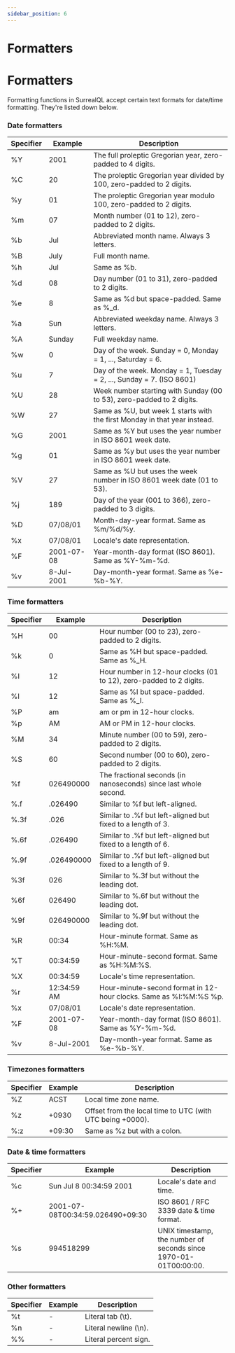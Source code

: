 ```yaml
---
sidebar_position: 6
---
```


# Formatters

# Formatters

Formatting functions in SurrealQL accept certain text formats for date/time formatting. They're listed down below.

### Date formatters

<table>
<thead>
  <tr>
    <th scope="col">Specifier</th>
    <th scope="col">Example</th>
    <th scope="col">Description</th>
  </tr>
</thead>
<tbody>
  <tr>
    <td scope="row" data-label="Specifier">%Y</td>
    <td scope="row" data-label="Example">2001</td>
    <td scope="row" data-label="Description">The full proleptic Gregorian year, zero-padded to 4 digits.</td>
  </tr>
  <tr>
    <td scope="row" data-label="Specifier">%C</td>
    <td scope="row" data-label="Example">20</td>
    <td scope="row" data-label="Description">The proleptic Gregorian year divided by 100, zero-padded to 2 digits.</td>
  </tr>
  <tr>
    <td scope="row" data-label="Specifier">%y</td>
    <td scope="row" data-label="Example">01</td>
    <td scope="row" data-label="Description">The proleptic Gregorian year modulo 100, zero-padded to 2 digits.</td>
  </tr>
  <tr>
    <td scope="row" data-label="Specifier">%m</td>
    <td scope="row" data-label="Example">07</td>
    <td scope="row" data-label="Description">Month number (01 to 12), zero-padded to 2 digits.</td>
  </tr>
  <tr>
    <td scope="row" data-label="Specifier">%b</td>
    <td scope="row" data-label="Example">Jul</td>
    <td scope="row" data-label="Description">Abbreviated month name. Always 3 letters.</td>
  </tr>
  <tr>
    <td scope="row" data-label="Specifier">%B</td>
    <td scope="row" data-label="Example">July</td>
    <td scope="row" data-label="Description">Full month name.</td>
  </tr>
  <tr>
    <td scope="row" data-label="Specifier">%h</td>
    <td scope="row" data-label="Example">Jul</td>
    <td scope="row" data-label="Description">Same as %b.</td>
  </tr>
  <tr>
    <td scope="row" data-label="Specifier">%d</td>
    <td scope="row" data-label="Example">08</td>
    <td scope="row" data-label="Description">Day number (01 to 31), zero-padded to 2 digits.</td>
  </tr>
  <tr>
    <td scope="row" data-label="Specifier">%e</td>
    <td scope="row" data-label="Example">8</td>
    <td scope="row" data-label="Description">Same as %d but space-padded. Same as %_d.</td>
  </tr>
  <tr>
    <td scope="row" data-label="Specifier">%a</td>
    <td scope="row" data-label="Example">Sun</td>
    <td scope="row" data-label="Description">Abbreviated weekday name. Always 3 letters.</td>
  </tr>
  <tr>
    <td scope="row" data-label="Specifier">%A</td>
    <td scope="row" data-label="Example">Sunday</td>
    <td scope="row" data-label="Description">Full weekday name.</td>
  </tr>
  <tr>
    <td scope="row" data-label="Specifier">%w</td>
    <td scope="row" data-label="Example">0</td>
    <td scope="row" data-label="Description">Day of the week. Sunday = 0, Monday = 1, ..., Saturday = 6.</td>
  </tr>
  <tr>
    <td scope="row" data-label="Specifier">%u</td>
    <td scope="row" data-label="Example">7</td>
    <td scope="row" data-label="Description">Day of the week. Monday = 1, Tuesday = 2, ..., Sunday = 7. (ISO 8601)</td>
  </tr>
  <tr>
    <td scope="row" data-label="Specifier">%U</td>
    <td scope="row" data-label="Example">28</td>
    <td scope="row" data-label="Description">Week number starting with Sunday (00 to 53), zero-padded to 2 digits.</td>
  </tr>
  <tr>
    <td scope="row" data-label="Specifier">%W</td>
    <td scope="row" data-label="Example">27</td>
    <td scope="row" data-label="Description">Same as %U, but week 1 starts with the first Monday in that year instead.</td>
  </tr>
  <tr>
    <td scope="row" data-label="Specifier">%G</td>
    <td scope="row" data-label="Example">2001</td>
    <td scope="row" data-label="Description">Same as %Y but uses the year number in ISO 8601 week date.</td>
  </tr>
  <tr>
    <td scope="row" data-label="Specifier">%g</td>
    <td scope="row" data-label="Example">01</td>
    <td scope="row" data-label="Description">Same as %y but uses the year number in ISO 8601 week date.</td>
  </tr>
  <tr>
    <td scope="row" data-label="Specifier">%V</td>
    <td scope="row" data-label="Example">27</td>
    <td scope="row" data-label="Description">Same as %U but uses the week number in ISO 8601 week date (01 to 53).</td>
  </tr>
  <tr>
    <td scope="row" data-label="Specifier">%j</td>
    <td scope="row" data-label="Example">189</td>
    <td scope="row" data-label="Description">Day of the year (001 to 366), zero-padded to 3 digits.</td>
  </tr>
  <tr>
    <td scope="row" data-label="Specifier">%D</td>
    <td scope="row" data-label="Example">07/08/01</td>
    <td scope="row" data-label="Description">Month-day-year format. Same as %m/%d/%y.</td>
  </tr>
  <tr>
    <td scope="row" data-label="Specifier">%x</td>
    <td scope="row" data-label="Example">07/08/01</td>
    <td scope="row" data-label="Description">Locale's date representation.</td>
  </tr>
  <tr>
    <td scope="row" data-label="Specifier">%F</td>
    <td scope="row" data-label="Example">2001-07-08</td>
    <td scope="row" data-label="Description">Year-month-day format (ISO 8601). Same as %Y-%m-%d.</td>
  </tr>
  <tr>
    <td scope="row" data-label="Specifier">%v</td>
    <td scope="row" data-label="Example">8-Jul-2001</td>
    <td scope="row" data-label="Description">Day-month-year format. Same as %e-%b-%Y.</td>
  </tr>
</tbody>
</table>

### Time formatters

<table>
<thead>
  <tr>
    <th scope="col">Specifier</th>
    <th scope="col">Example</th>
    <th scope="col">Description</th>
  </tr>
</thead>
<tbody>
  <tr>
    <td scope="row" data-label="Specifier">%H</td>
    <td scope="row" data-label="Example">00</td>
    <td scope="row" data-label="Description">Hour number (00 to 23), zero-padded to 2 digits.</td>
  </tr>
  <tr>
    <td scope="row" data-label="Specifier">%k</td>
    <td scope="row" data-label="Example">0</td>
    <td scope="row" data-label="Description">Same as %H but space-padded. Same as %_H.</td>
  </tr>
  <tr>
    <td scope="row" data-label="Specifier">%I</td>
    <td scope="row" data-label="Example">12</td>
    <td scope="row" data-label="Description">Hour number in 12-hour clocks (01 to 12), zero-padded to 2 digits.</td>
  </tr>
  <tr>
    <td scope="row" data-label="Specifier">%l</td>
    <td scope="row" data-label="Example">12</td>
    <td scope="row" data-label="Description">Same as %I but space-padded. Same as %_I.</td>
  </tr>
  <tr>
    <td scope="row" data-label="Specifier">%P</td>
    <td scope="row" data-label="Example">am</td>
    <td scope="row" data-label="Description">am or pm in 12-hour clocks.</td>
  </tr>
  <tr>
    <td scope="row" data-label="Specifier">%p</td>
    <td scope="row" data-label="Example">AM</td>
    <td scope="row" data-label="Description">AM or PM in 12-hour clocks.</td>
  </tr>
  <tr>
    <td scope="row" data-label="Specifier">%M</td>
    <td scope="row" data-label="Example">34</td>
    <td scope="row" data-label="Description">Minute number (00 to 59), zero-padded to 2 digits.</td>
  </tr>
  <tr>
    <td scope="row" data-label="Specifier">%S</td>
    <td scope="row" data-label="Example">60</td>
    <td scope="row" data-label="Description">Second number (00 to 60), zero-padded to 2 digits.</td>
  </tr>
  <tr>
    <td scope="row" data-label="Specifier">%f</td>
    <td scope="row" data-label="Example">026490000</td>
    <td scope="row" data-label="Description">The fractional seconds (in nanoseconds) since last whole second.</td>
  </tr>
  <tr>
    <td scope="row" data-label="Specifier">%.f</td>
    <td scope="row" data-label="Example">.026490</td>
    <td scope="row" data-label="Description">Similar to %f but left-aligned.</td>
  </tr>
  <tr>
    <td scope="row" data-label="Specifier">%.3f</td>
    <td scope="row" data-label="Example">.026</td>
    <td scope="row" data-label="Description">Similar to .%f but left-aligned but fixed to a length of 3.</td>
  </tr>
  <tr>
    <td scope="row" data-label="Specifier">%.6f</td>
    <td scope="row" data-label="Example">.026490</td>
    <td scope="row" data-label="Description">Similar to .%f but left-aligned but fixed to a length of 6.</td>
  </tr>
  <tr>
    <td scope="row" data-label="Specifier">%.9f</td>
    <td scope="row" data-label="Example">.026490000</td>
    <td scope="row" data-label="Description">Similar to .%f but left-aligned but fixed to a length of 9.</td>
  </tr>
  <tr>
    <td scope="row" data-label="Specifier">%3f</td>
    <td scope="row" data-label="Example">026</td>
    <td scope="row" data-label="Description">Similar to %.3f but without the leading dot.</td>
  </tr>
  <tr>
    <td scope="row" data-label="Specifier">%6f</td>
    <td scope="row" data-label="Example">026490</td>
    <td scope="row" data-label="Description">Similar to %.6f but without the leading dot.</td>
  </tr>
  <tr>
    <td scope="row" data-label="Specifier">%9f</td>
    <td scope="row" data-label="Example">026490000</td>
    <td scope="row" data-label="Description">Similar to %.9f but without the leading dot.</td>
  </tr>
  <tr>
    <td scope="row" data-label="Specifier">%R</td>
    <td scope="row" data-label="Example">00:34</td>
    <td scope="row" data-label="Description">Hour-minute format. Same as %H:%M.</td>
  </tr>
  <tr>
    <td scope="row" data-label="Specifier">%T</td>
    <td scope="row" data-label="Example">00:34:59</td>
    <td scope="row" data-label="Description">Hour-minute-second format. Same as %H:%M:%S.</td>
  </tr>
  <tr>
    <td scope="row" data-label="Specifier">%X</td>
    <td scope="row" data-label="Example">00:34:59</td>
    <td scope="row" data-label="Description">Locale's time representation.</td>
  </tr>
  <tr>
    <td scope="row" data-label="Specifier">%r</td>
    <td scope="row" data-label="Example">12:34:59 AM</td>
    <td scope="row" data-label="Description">Hour-minute-second format in 12-hour clocks. Same as %I:%M:%S %p.</td>
  </tr>
  <tr>
    <td scope="row" data-label="Specifier">%x</td>
    <td scope="row" data-label="Example">07/08/01</td>
    <td scope="row" data-label="Description">Locale's date representation.</td>
  </tr>
  <tr>
    <td scope="row" data-label="Specifier">%F</td>
    <td scope="row" data-label="Example">2001-07-08</td>
    <td scope="row" data-label="Description">Year-month-day format (ISO 8601). Same as %Y-%m-%d.</td>
  </tr>
  <tr>
    <td scope="row" data-label="Specifier">%v</td>
    <td scope="row" data-label="Example">8-Jul-2001</td>
    <td scope="row" data-label="Description">Day-month-year format. Same as %e-%b-%Y.</td>
  </tr>
</tbody>
</table>

### Timezones formatters

<table>
  <thead>
    <tr>
      <th scope="col">Specifier</th>
      <th scope="col">Example</th>
      <th scope="col">Description</th>
    </tr>
  </thead>
  <tbody>
    <tr>
      <td scope="row" data-label="Specifier">%Z</td>
      <td scope="row" data-label="Example">ACST</td>
      <td scope="row" data-label="Description">Local time zone name.</td>
    </tr>
    <tr>
      <td scope="row" data-label="Specifier">%z</td>
      <td scope="row" data-label="Example">+0930</td>
      <td scope="row" data-label="Description">Offset from the local time to UTC (with UTC being +0000).</td>
    </tr>
    <tr>
      <td scope="row" data-label="Specifier">%:z</td>
      <td scope="row" data-label="Example">+09:30</td>
      <td scope="row" data-label="Description">Same as %z but with a colon.</td>
    </tr>
  </tbody>
</table>

### Date & time formatters

<table>
<thead>
  <tr>
    <th scope="col">Specifier</th>
    <th scope="col">Example</th>
    <th scope="col">Description</th>
  </tr>
</thead>
<tbody>
  <tr>
    <td scope="row" data-label="Specifier">%c</td>
    <td scope="row" data-label="Example">Sun Jul 8 00:34:59 2001</td>
    <td scope="row" data-label="Description">Locale's date and time.</td>
  </tr>
  <tr>
    <td scope="row" data-label="Specifier">%+</td>
    <td scope="row" data-label="Example">2001-07-08T00:34:59.026490+09:30</td>
    <td scope="row" data-label="Description">ISO 8601 / RFC 3339 date &amp; time format.</td>
  </tr>
  <tr>
    <td scope="row" data-label="Specifier">%s</td>
    <td scope="row" data-label="Example">994518299</td>
    <td scope="row" data-label="Description">UNIX timestamp, the number of seconds since 1970-01-01T00:00:00.</td>
  </tr>
</tbody>
</table>

### Other formatters

<table>
<thead>
  <tr>
    <th scope="col">Specifier</th>
    <th scope="col">Example</th>
    <th scope="col">Description</th>
  </tr>
</thead>
<tbody>
  <tr>
    <td scope="row" data-label="Specifier">%t</td>
    <td scope="row" data-label="Example">-</td>
    <td scope="row" data-label="Description">Literal tab (\t).</td>
  </tr>
  <tr>
    <td scope="row" data-label="Specifier">%n</td>
    <td scope="row" data-label="Example">-</td>
    <td scope="row" data-label="Description">Literal newline (\n).</td>
  </tr>
  <tr>
    <td scope="row" data-label="Specifier">%%</td>
    <td scope="row" data-label="Example">-</td>
    <td scope="row" data-label="Description">Literal percent sign.</td>
  </tr>
</tbody>
</table>

